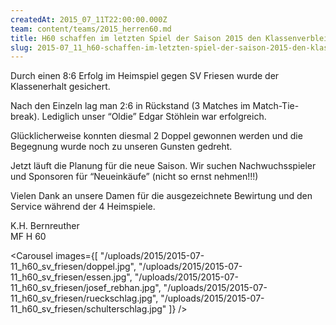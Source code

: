 ```yaml
---
createdAt: 2015_07_11T22:00:00.000Z
team: content/teams/2015_herren60.md
title: H60 schaffen im letzten Spiel der Saison 2015 den Klassenverbleib!!!
slug: 2015-07_11_h60-schaffen-im-letzten-spiel-der-saison-2015-den-klassenverbleib
---
```

Durch einen 8:6 Erfolg im Heimspiel gegen SV Friesen wurde der Klassenerhalt gesichert.

Nach den Einzeln lag man 2:6 in Rückstand (3 Matches im Match-Tie-break). Lediglich unser “Oldie” Edgar Stöhlein war erfolgreich.

Glücklicherweise konnten diesmal 2 Doppel gewonnen werden und die Begegnung wurde noch zu unseren Gunsten gedreht.

Jetzt läuft die Planung für die neue Saison. Wir suchen Nachwuchsspieler und Sponsoren für “Neueinkäufe” (nicht so ernst nehmen!!!)

Vielen Dank an unsere Damen für die ausgezeichnete Bewirtung und den Service während der 4 Heimspiele.

K.H. Bernreuther  
MF H 60

<Carousel images={[
  "/uploads/2015/2015-07-11_h60_sv_friesen/doppel.jpg",
  "/uploads/2015/2015-07-11_h60_sv_friesen/essen.jpg",
  "/uploads/2015/2015-07-11_h60_sv_friesen/josef_rebhan.jpg",
  "/uploads/2015/2015-07-11_h60_sv_friesen/rueckschlag.jpg",
  "/uploads/2015/2015-07-11_h60_sv_friesen/schulterschlag.jpg"
]} />
